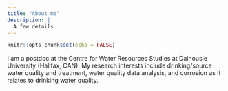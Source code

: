 ```yaml
---
title: "About me"
description: |
  A few details
---
```


```r
knitr::opts_chunk$set(echo = FALSE)
```

I am a postdoc at the Centre for Water Resources Studies at Dalhousie University (Halifax, CAN). My research interests include drinking/source water quality and treatment, water quality data analysis, and corrosion as it relates to drinking water quality.